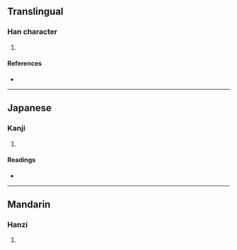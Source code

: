 {{character info/new}}
==Translingual==

===Han character===
{{Han char|rn=102|rad=田|as=03|sn=8|four=|canj=LLPI|ids=⿰申勺}}

# {{defn|Han|sort=田03}}

====References====
* {{Han ref|kx=0759.200|dkj=21751|hdz=42530.120|uh=7543|ud=30019}}

----

==Japanese==

===Kanji===
{{ja-kanji|grade=|rs=田03}}

# {{defn|lang=ja|sort=田03}}

====Readings====
* {{ja-readings|on=[[しゅん]] (shun)|kun=[[いいつけ]] (iitsuke)|nanori=}}

----

==Mandarin==

===Hanzi===
{{cmn-hanzi|pin=[[wēi]] ([[wei1]]), [[wěi]] ([[wei3]]), [[xún]] ([[xun2]])|wg=wei<sup>1</sup>, wei<sup>3</sup>, hsün<sup>2</sup>}}

# {{defn|lang=cmn|sort=田03}}